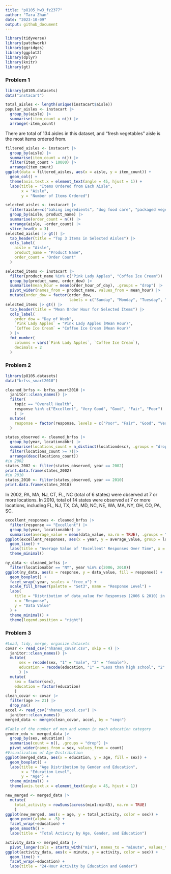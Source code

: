 ```yaml
---
title: "p8105_hw3_fz2377"
author: "Tara Zhan"
date: "2023-10-09"
output: github_document
---
```

```r
library(tidyverse)
library(patchwork)
library(ggridges)
library(ggplot2)
library(dplyr)
library(knitr)
library(gt)
```

### Problem 1
```r
library(p8105.datasets)
data("instacart")
```
```r
total_aisles <- length(unique(instacart$aisle))
popular_aisles <- instacart |>
  group_by(aisle) |>
  summarise(item_count = n()) |>
  arrange(-item_count)
```
There are total of 134 aisles in this dataset, and "fresh vegetables" aisle is the most items ordered from. 
```r
filtered_aisles <- instacart |>
  group_by(aisle) |>
  summarise(item_count = n()) |>
  filter(item_count > 10000) |>
  arrange(item_count)
ggplot(data = filtered_aisles, aes(x = aisle, y = item_count)) +
  geom_col() +
  theme(axis.text.x = element_text(angle = 45, hjust = 1)) +
  labs(title = "Items Ordered from Each Aisle",
       x = "Aisle",
       y = "Number of Items Ordered")
```
```r
selected_aisles <- instacart |>
  filter(aisle==c("baking ingredients", "dog food care", "packaged vegetables fruits")) |>
  group_by(aisle, product_name) |>
  summarise(order_count = n()) |>
  arrange(aisle, -order_count) |>
  slice_head(n = 3)
selected_aisles |> gt() |>
  tab_header(title = "Top 3 Items in Selected Aisles") |>
  cols_label(
    aisle = "Aisle",
    product_name = "Product Name",
    order_count = "Order Count"
  )
```
```r
selected_items <- instacart |>
  filter(product_name %in% c("Pink Lady Apples", "Coffee Ice Cream")) |>
  group_by(product_name, order_dow) |>
  summarise(mean_hour = mean(order_hour_of_day), .groups = "drop") |>
  pivot_wider(names_from = product_name, values_from = mean_hour) |>
  mutate(order_dow = factor(order_dow,
                            labels = c("Sunday", "Monday", "Tuesday", "Wednesday", "Thursday", "Friday", "Saturday")))
selected_items |> gt() |>
  tab_header(title = "Mean Order Hour for Selected Items") |>
  cols_label(
    order_dow = "Day of Week",
    `Pink Lady Apples` = "Pink Lady Apples (Mean Hour)",
    `Coffee Ice Cream` = "Coffee Ice Cream (Mean Hour)"
  ) |>
  fmt_number(
    columns = vars(`Pink Lady Apples`, `Coffee Ice Cream`),
    decimals = 2
  )
```

### Problem 2
```r
library(p8105.datasets)
data("brfss_smart2010")
```

```r
cleaned_brfss <- brfss_smart2010 |>
  janitor::clean_names() |>
  filter(
    topic == "Overall Health", 
    response %in% c("Excellent", "Very Good", "Good", "Fair", "Poor")
    ) |>
  mutate(
    response = factor(response, levels = c("Poor", "Fair", "Good", "Very Good", "Excellent"))
  )
```

```r
states_observed <- cleaned_brfss |>
  group_by(year, locationabbr) |>
  summarise(locations_count = n_distinct(locationdesc), .groups = "drop") |>
  filter(locations_count >= 7)|>
  arrange(desc(locations_count))
#in 2002
states_2002 <- filter(states_observed, year == 2002)
print.data.frame(states_2002)
#in 2010
states_2010 <- filter(states_observed, year == 2010)
print.data.frame(states_2010)
```
In 2002, PA, MA, NJ, CT, FL, NC (total of 6 states) were observed at 7 or more locations. In 2010, total of 14 states were observed at 7 or more locations, including FL, NJ, TX, CA, MD, NC, NE, WA, MA, NY, OH, CO, PA, SC. 
```r
excellent_responses <- cleaned_brfss |>
  filter(response == "Excellent") |>
  group_by(year, locationabbr) |>
  summarise(average_value = mean(data_value, na.rm = TRUE), .groups = "drop")
ggplot(excellent_responses, aes(x = year, y = average_value, group = locationabbr, color = locationabbr)) +
  geom_line() +
  labs(title = "Average Value of 'Excellent' Responses Over Time", x = "Year", y = "Average Value") +
  theme_minimal()
```

```r
ny_data <- cleaned_brfss |>
  filter(locationabbr == "NY", year %in% c(2006, 2010))
ggplot(ny_data, aes(x = response, y = data_value, fill = response)) +
  geom_boxplot() + 
  facet_wrap(~year, scales = "free_x") + 
  scale_fill_brewer(palette = "Set3", name = "Response Level") +
  labs(
    title = "Distribution of data_value for Responses (2006 & 2010) in NY",
    x = "Response",
    y = "Data Value"
  ) +
  theme_minimal() +
  theme(legend.position = "right")
```

### Problem 3
```r
#Load, tidy, merge, organize datasets
covar <- read_csv("nhanes_covar.csv", skip = 4) |>
  janitor::clean_names() |>
  mutate(
      sex = recode(sex, "1" = "male", "2" = "female"),
      education = recode(education, "1" = "Less than high school", "2" = "High school equivalent", "3" = "More than high school")
      ) |>
  mutate(
    sex = factor(sex), 
    education = factor(education)
    )
clean_covar <- covar |>
  filter(age >= 21) |>
  drop_na()
accel <- read_csv("nhanes_accel.csv") |>
  janitor::clean_names() 
merged_data <- merge(clean_covar, accel, by = "seqn")
```

```r
#Table of the number of men and women in each education category
gender_edu <- merged_data |>
  group_by(sex, education) |>
  summarise(count = n(), .groups = "drop") |>
  pivot_wider(names_from = sex, values_from = count)
#Visualization of Age Distribution
ggplot(merged_data, aes(x = education, y = age, fill = sex)) +
  geom_boxplot() +
  labs(title = "Age Distribution by Gender and Education",
       x = "Education Level",
       y = "Age") +
  theme_minimal() +
  theme(axis.text.x = element_text(angle = 45, hjust = 1))
```

```r
new_merged <- merged_data |>
  mutate(
    total_activity = rowSums(across(min1:min45), na.rm = TRUE)
    )
ggplot(new_merged, aes(x = age, y = total_activity, color = sex)) +
  geom_point(alpha = .5) +
  facet_wrap(~education) +
  geom_smooth() +
  labs(title = "Total Activity by Age, Gender, and Education")
```

```r
activity_data <- merged_data |>
  pivot_longer(cols = starts_with("min"), names_to = "minute", values_to = "activity")
ggplot(activity_data, aes(x = minute, y = activity, color = sex)) +
  geom_line() +
  facet_wrap(~education) +
  labs(title = "24-Hour Activity by Education and Gender")
```

